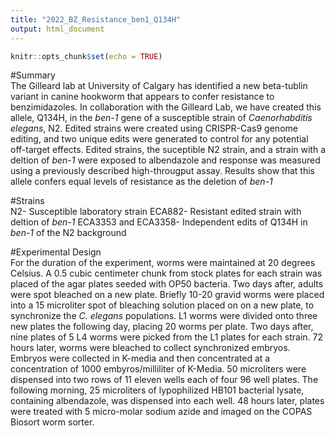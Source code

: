 ```yaml
---
title: "2022_BZ_Resistance_ben1_Q134H"
output: html_document
---
```


```r
knitr::opts_chunk$set(echo = TRUE)
```

#Summary  
The Gilleard lab at University of Calgary has identified a new beta-tublin variant in canine hookworm that appears to confer resistance to benzimidazoles. In collaboration with the Gilleard Lab, we have created this allele, Q134H, in the *ben-1* gene of a susceptible strain of *Caenorhabditis elegans*, N2. Edited strains were created using CRISPR-Cas9 genome editing, and two unique edits were generated to control for any potential off-target effects. Edited strains, the suceptible N2 strain, and a strain with a deltion of *ben-1* were exposed to albendazole and response was measured using a previously described high-througput assay. Results show that this allele confers equal levels of resistance as the deletion of *ben-1*  

#Strains  
N2- Susceptible laboratory strain
ECA882- Resistant edited strain with deltion of *ben-1*
ECA3353 and ECA3358- Independent edits of Q134H in *ben-1* of the N2 background  

#Experimental Design  
For the duration of the experiment, worms were maintained at 20 degrees Celsius. A 0.5 cubic centimeter chunk from stock plates for each strain was placed of the agar plates seeded with OP50 bacteria. Two days after, adults were spot bleached on a new plate. Briefly 10-20 gravid worms were placed into a 15 microliter spot of bleaching solution placed on on a new plate, to synchronize the *C. elegans* populations. L1 worms were divided onto three new plates the following day, placing 20 worms per plate. Two days after, nine plates of 5 L4 worms were picked from the L1 plates for each strain. 72 hours later, worms were bleached to collect synchronized embryos. Embryos were collected in K-media and then concentrated at a concentration of 1000 embyros/milliliter of K-Media. 50 microliters were dispensed into two rows of 11 eleven wells each of four 96 well plates. The following morning, 25 microliters of lypophilized HB101 bacterial lysate, containing albendazole, was dispensed into each well. 48 hours later, plates were treated with 5 micro-molar sodium azide and imaged on the COPAS Biosort worm sorter.  
